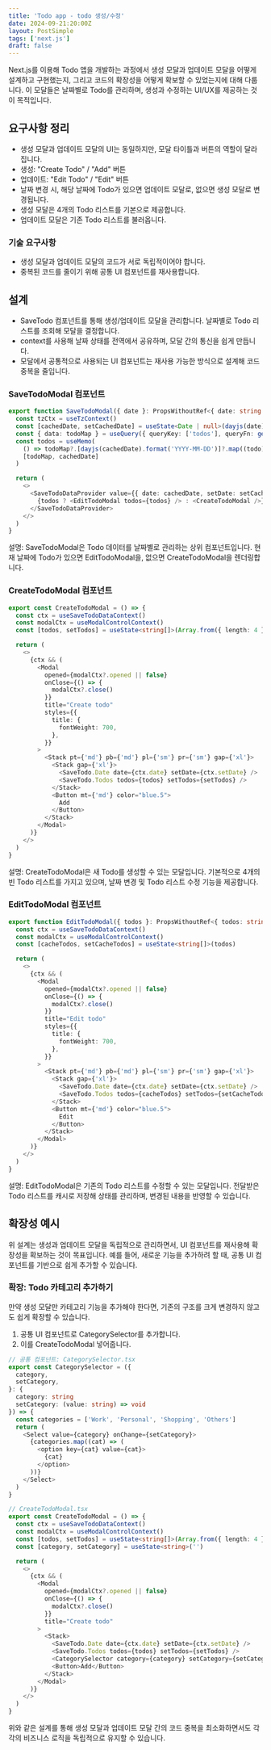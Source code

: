 ```yaml
---
title: 'Todo app - todo 생성/수정'
date: 2024-09-21:20:00Z
layout: PostSimple
tags: ['next.js']
draft: false
---
```


Next.js를 이용해 Todo 앱을 개발하는 과정에서 생성 모달과 업데이트 모달을 어떻게 설계하고 구현했는지, 그리고 코드의 확장성을 어떻게 확보할 수 있었는지에 대해 다룹니다. 이 모달들은 날짜별로 Todo를 관리하며, 생성과 수정하는 UI/UX를 제공하는 것이 목적입니다.

## 요구사항 정리

- 생성 모달과 업데이트 모달의 UI는 동일하지만, 모달 타이틀과 버튼의 역할이 달라집니다.
- 생성: "Create Todo" / "Add" 버튼
- 업데이트: "Edit Todo" / "Edit" 버튼
- 날짜 변경 시, 해당 날짜에 Todo가 있으면 업데이트 모달로, 없으면 생성 모달로 변경됩니다.
- 생성 모달은 4개의 Todo 리스트를 기본으로 제공합니다.
- 업데이트 모달은 기존 Todo 리스트를 불러옵니다.

### 기술 요구사항

- 생성 모달과 업데이트 모달의 코드가 서로 독립적이어야 합니다.
- 중복된 코드를 줄이기 위해 공통 UI 컴포넌트를 재사용합니다.

## 설계

- SaveTodo 컴포넌트를 통해 생성/업데이트 모달을 관리합니다. 날짜별로 Todo 리스트를 조회해 모달을 결정합니다.
- context를 사용해 날짜 상태를 전역에서 공유하며, 모달 간의 통신을 쉽게 만듭니다.
- 모달에서 공통적으로 사용되는 UI 컴포넌트는 재사용 가능한 방식으로 설계해 코드 중복을 줄입니다.

### SaveTodoModal 컴포넌트

```typescript
export function SaveTodoModal({ date }: PropsWithoutRef<{ date: string }>) {
  const tzCtx = useTzContext()
  const [cachedDate, setCachedDate] = useState<Date | null>(dayjs(date).toDate())
  const { data: todoMap } = useQuery({ queryKey: ['todos'], queryFn: getTodos(tzCtx?.tz) })
  const todos = useMemo(
    () => todoMap?.[dayjs(cachedDate).format('YYYY-MM-DD')]?.map((todo) => todo.description),
    [todoMap, cachedDate]
  )

  return (
    <>
      <SaveTodoDataProvider value={{ date: cachedDate, setDate: setCachedDate }}>
        {todos ? <EditTodoModal todos={todos} /> : <CreateTodoModal />}
      </SaveTodoDataProvider>
    </>
  )
}
```

설명:
SaveTodoModal은 Todo 데이터를 날짜별로 관리하는 상위 컴포넌트입니다. 현재 날짜에 Todo가 있으면 EditTodoModal을, 없으면 CreateTodoModal을 렌더링합니다.

### CreateTodoModal 컴포넌트

```typescript
export const CreateTodoModal = () => {
  const ctx = useSaveTodoDataContext()
  const modalCtx = useModalControlContext()
  const [todos, setTodos] = useState<string[]>(Array.from({ length: 4 }, () => ''))

  return (
    <>
      {ctx && (
        <Modal
          opened={modalCtx?.opened || false}
          onClose={() => {
            modalCtx?.close()
          }}
          title="Create todo"
          styles={{
            title: {
              fontWeight: 700,
            },
          }}
        >
          <Stack pt={'md'} pb={'md'} pl={'sm'} pr={'sm'} gap={'xl'}>
            <Stack gap={'xl'}>
              <SaveTodo.Date date={ctx.date} setDate={ctx.setDate} />
              <SaveTodo.Todos todos={todos} setTodos={setTodos} />
            </Stack>
            <Button mt={'md'} color="blue.5">
              Add
            </Button>
          </Stack>
        </Modal>
      )}
    </>
  )
}
```

설명:
CreateTodoModal은 새 Todo를 생성할 수 있는 모달입니다. 기본적으로 4개의 빈 Todo 리스트를 가지고 있으며, 날짜 변경 및 Todo 리스트 수정 기능을 제공합니다.

### EditTodoModal 컴포넌트

```typescript
export function EditTodoModal({ todos }: PropsWithoutRef<{ todos: string[] }>) {
  const ctx = useSaveTodoDataContext()
  const modalCtx = useModalControlContext()
  const [cacheTodos, setCacheTodos] = useState<string[]>(todos)

  return (
    <>
      {ctx && (
        <Modal
          opened={modalCtx?.opened || false}
          onClose={() => {
            modalCtx?.close()
          }}
          title="Edit todo"
          styles={{
            title: {
              fontWeight: 700,
            },
          }}
        >
          <Stack pt={'md'} pb={'md'} pl={'sm'} pr={'sm'} gap={'xl'}>
            <Stack gap={'xl'}>
              <SaveTodo.Date date={ctx.date} setDate={ctx.setDate} />
              <SaveTodo.Todos todos={cacheTodos} setTodos={setCacheTodos} />
            </Stack>
            <Button mt={'md'} color="blue.5">
              Edit
            </Button>
          </Stack>
        </Modal>
      )}
    </>
  )
}
```

설명:
EditTodoModal은 기존의 Todo 리스트를 수정할 수 있는 모달입니다. 전달받은 Todo 리스트를 캐시로 저장해 상태를 관리하며, 변경된 내용을 반영할 수 있습니다.

## 확장성 예시

위 설계는 생성과 업데이트 모달을 독립적으로 관리하면서, UI 컴포넌트를 재사용해 확장성을 확보하는 것이 목표입니다. 예를 들어, 새로운 기능을 추가하려 할 때, 공통 UI 컴포넌트를 기반으로 쉽게 추가할 수 있습니다.

### 확장: Todo 카테고리 추가하기

만약 생성 모달만 카테고리 기능을 추가해야 한다면, 기존의 구조를 크게 변경하지 않고도 쉽게 확장할 수 있습니다.

1. 공통 UI 컴포넌트로 CategorySelector를 추가합니다.
2. 이를 CreateTodoModal 넣어줍니다.

```typescript
// 공통 컴포넌트: CategorySelector.tsx
export const CategorySelector = ({
  category,
  setCategory,
}: {
  category: string
  setCategory: (value: string) => void
}) => {
  const categories = ['Work', 'Personal', 'Shopping', 'Others']
  return (
    <Select value={category} onChange={setCategory}>
      {categories.map((cat) => (
        <option key={cat} value={cat}>
          {cat}
        </option>
      ))}
    </Select>
  )
}
```

```typescript
// CreateTodoModal.tsx
export const CreateTodoModal = () => {
  const ctx = useSaveTodoDataContext()
  const modalCtx = useModalControlContext()
  const [todos, setTodos] = useState<string[]>(Array.from({ length: 4 }, () => ''))
  const [category, setCategory] = useState<string>('')

  return (
    <>
      {ctx && (
        <Modal
          opened={modalCtx?.opened || false}
          onClose={() => {
            modalCtx?.close()
          }}
          title="Create todo"
        >
          <Stack>
            <SaveTodo.Date date={ctx.date} setDate={ctx.setDate} />
            <SaveTodo.Todos todos={todos} setTodos={setTodos} />
            <CategorySelector category={category} setCategory={setCategory} />
            <Button>Add</Button>
          </Stack>
        </Modal>
      )}
    </>
  )
}
```

위와 같은 설계를 통해 생성 모달과 업데이트 모달 간의 코드 중복을 최소화하면서도 각각의 비즈니스 로직을 독립적으로 유지할 수 있습니다.

